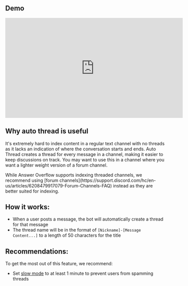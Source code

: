 
## Demo


<iframe
  width="560"
  height="315"
  src="https://www.youtube.com/embed/3pGDHWke6Wg?si=LebqYaneEoALgPe5"
  title="YouTube video player"
  frameborder="0"
  allow="accelerometer; autoplay; clipboard-write; encrypted-media; gyroscope; picture-in-picture"
  allowfullscreen
>
</iframe>

<TryLiveDemo />

## Why auto thread is useful

It's extremely hard to index content in a regular text channel with no threads as it lacks an indication of where the conversation starts and ends. Auto Thread creates a thread for every message in a channel, making it easier to keep discussions on track. You may want to use this in a channel where you want a lighter weight version of a forum channel.


<Note>
	While Answer Overflow supports indexing threaded channels, we recommend using
	[forum
	channels](https://support.discord.com/hc/en-us/articles/6208479917079-Forum-Channels-FAQ)
	instead as they are better suited for indexing.
</Note>

## How it works:

- When a user posts a message, the bot will automatically create a thread for that message
- The thread name will be in the format of `[Nickname]-[Message Content...]` to a length of 50 characters for the title

## Recommendations:

To get the most out of this feature, we recommend:

- Set [slow mode](https://support.discord.com/hc/en-us/articles/360016150952-Slowmode-Slllooowwwiiinng-down-your-channel) to at least 1 minute to prevent users from spamming threads
